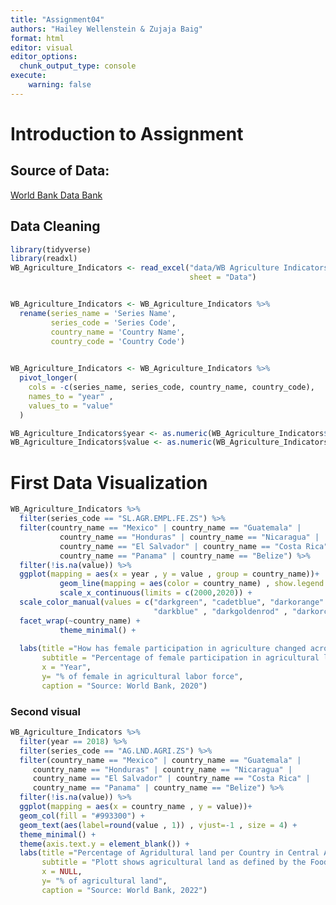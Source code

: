 ```yaml
---
title: "Assignment04" 
authors: "Hailey Wellenstein & Zujaja Baig"
format: html
editor: visual
editor_options: 
  chunk_output_type: console
execute:
    warning: false
---
```


# Introduction to Assignment

## Source of Data:  
[World Bank Data Bank](https://databank.worldbank.org/reports.aspx?source=2&Topic=1)




## Data Cleaning

```r
library(tidyverse)
library(readxl)
WB_Agriculture_Indicators <- read_excel("data/WB Agriculture Indicators.xlsx", 
                                        sheet = "Data")


WB_Agriculture_Indicators <- WB_Agriculture_Indicators %>%
  rename(series_name = 'Series Name',
         series_code = 'Series Code',
         country_name = 'Country Name',
         country_code = 'Country Code')
  

WB_Agriculture_Indicators <- WB_Agriculture_Indicators %>%
  pivot_longer(
    cols = -c(series_name, series_code, country_name, country_code),
    names_to = "year" ,
    values_to = "value"
  )

WB_Agriculture_Indicators$year <- as.numeric(WB_Agriculture_Indicators$year)
WB_Agriculture_Indicators$value <- as.numeric(WB_Agriculture_Indicators$value)
```


# First Data Visualization

```r
WB_Agriculture_Indicators %>%
  filter(series_code == "SL.AGR.EMPL.FE.ZS") %>%
  filter(country_name == "Mexico" | country_name == "Guatemala" |
           country_name == "Honduras" | country_name == "Nicaragua" |
           country_name == "El Salvador" | country_name == "Costa Rica" |
           country_name == "Panama" | country_name == "Belize") %>%
  filter(!is.na(value)) %>%
  ggplot(mapping = aes(x = year , y = value , group = country_name))+
           geom_line(mapping = aes(color = country_name) , show.legend = FALSE) +
           scale_x_continuous(limits = c(2000,2020)) +
  scale_color_manual(values = c("darkgreen", "cadetblue", "darkorange" , "brown4" , 
                                "darkblue" , "darkgoldenrod" , "darkorchid4" , "gray44"))+
  facet_wrap(~country_name) +
           theme_minimal() +
  
  labs(title ="How has female participation in agriculture changed across Central America?",
       subtitle = "Percentage of female participation in agricultural labor force, as defined by International Labor Organization, from 2000-2020",
       x = "Year",
       y= "% of female in agricultural labor force",
       caption = "Source: World Bank, 2020")
```


### Second visual

```r
WB_Agriculture_Indicators %>%
  filter(year == 2018) %>%
  filter(series_code == "AG.LND.AGRI.ZS") %>%
  filter(country_name == "Mexico" | country_name == "Guatemala" |
     country_name == "Honduras" | country_name == "Nicaragua" |
     country_name == "El Salvador" | country_name == "Costa Rica" |
     country_name == "Panama" | country_name == "Belize") %>%
  filter(!is.na(value)) %>%
  ggplot(mapping = aes(x = country_name , y = value))+
  geom_col(fill = "#993300") +
  geom_text(aes(label=round(value , 1)) , vjust=-1 , size = 4) +
  theme_minimal() +
  theme(axis.text.y = element_blank()) +
  labs(title ="Percentage of Agridultural land per Country in Central America",
       subtitle = "Plott shows agricultural land as defined by the Food and Agricultural Organization for the year 2018",
       x = NULL,
       y= "% of agricultural land",
       caption = "Source: World Bank, 2022")
```



